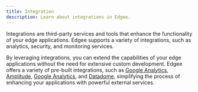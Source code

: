```yaml
---
title: Integration
description: Learn about integrations in Edgee.
---
```


Integrations are third-party services and tools that enhance the functionality of your edge applications.
Edgee supports a variety of integrations, such as analytics, security, and monitoring services.

By leveraging integrations, you can extend the capabilities of your edge applications 
without the need for extensive custom development. Edgee offers a variety of pre-built integrations, 
such as [Google Analytics](/integrations/data-collection/google-analytics), 
[Amplitude](/integrations/data-collection/amplitude), [Google Analytics](/integrations/ab-testing/statsig), 
and [Datadome](/integrations/security/datadome), simplifying the process of 
enhancing your applications with powerful external services.
